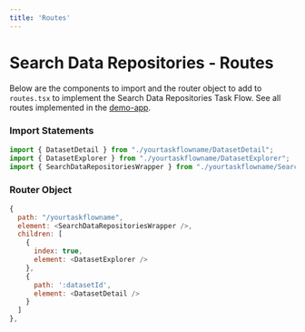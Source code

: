 ```yaml
---
title: 'Routes'
---
```


# Search Data Repositories - Routes

Below are the components to import and the router object to add to `routes.tsx` to implement the Search Data Repositories Task Flow. See all routes implemented in the [demo-app](https://github.com/strudel-science/strudel-kit/blob/main/strudel-demo-app/src/app/routes.tsx).

### Import Statements

```js
import { DatasetDetail } from "./yourtaskflowname/DatasetDetail";
import { DatasetExplorer } from "./yourtaskflowname/DatasetExplorer";
import { SearchDataRepositoriesWrapper } from "./yourtaskflowname/SearchDataRepositoriesWrapper";
```

### Router Object

```js
{
  path: "/yourtaskflowname",
  element: <SearchDataRepositoriesWrapper />,
  children: [
    {
      index: true,
      element: <DatasetExplorer />
    },
    {
      path: ':datasetId',
      element: <DatasetDetail />
    }
  ]
},
```

